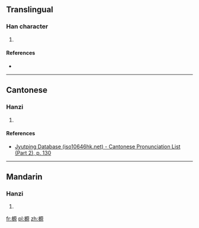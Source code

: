 ==Translingual==

===Han character===
{{Han char|rn=75|rad=木|as=10|sn=14|four=41996|canj=DMHF|ids=⿰木原}}

# {{defn|Han|sort=木10}}

====References====
* {{Han ref|kx=0543.210|dkj=15242|hdz=21263.040|uh=699E|ud=27038|bh=E25B|bd=57947}}

----

==Cantonese==

===Hanzi===
{{yue-hanzi|jyut=[[jyun4]]|y=yun4}}

# {{defn|lang=yue|sort=木10}}

====References====
*[http://www.iso10646hk.net/jp/document/download.jsp Jyutping Database (iso10646hk.net) - Cantonese Pronunciation List (Part 2), p. 130]

----

==Mandarin==

===Hanzi===
{{cmn-hanzi|pin=[[yuán]] ([[yuan2]])|wg=yüan<sup>2</sup>}}

# {{defn|lang=cmn|sort=木10}}

[[fr:榞]]
[[pl:榞]]
[[zh:榞]]